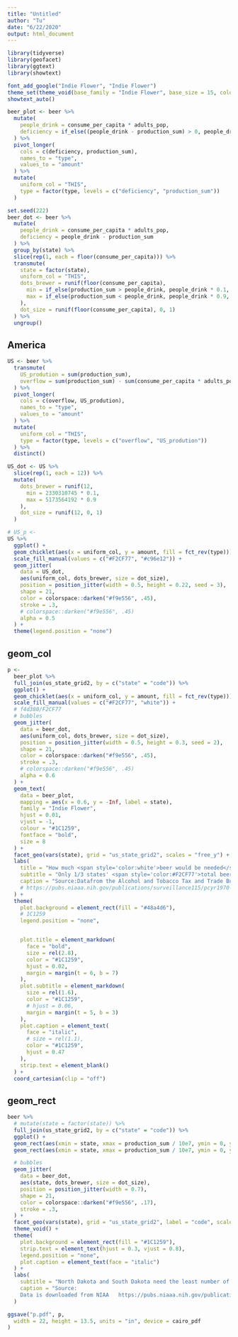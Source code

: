 ```yaml
---
title: "Untitled"
author: "Tu"
date: "6/22/2020"
output: html_document
---
```


```r
library(tidyverse)
library(geofacet)
library(ggtext)
library(showtext)

font_add_google("Indie Flower", "Indie Flower")
theme_set(theme_void(base_family = "Indie Flower", base_size = 15, colour = "#7A3803"))
showtext_auto()
```
```r
beer_plot <- beer %>%
  mutate(
    people_drink = consume_per_capita * adults_pop,
    deficiency = if_else((people_drink - production_sum) > 0, people_drink - production_sum, 0)
  ) %>%
  pivot_longer(
    cols = c(deficiency, production_sum),
    names_to = "type",
    values_to = "amount"
  ) %>%
  mutate(
    uniform_col = "THIS",
    type = factor(type, levels = c("deficiency", "production_sum"))
  )
```

```r
set.seed(222)
beer_dot <- beer %>%
  mutate(
    people_drink = consume_per_capita * adults_pop,
    deficiency = people_drink - production_sum
  ) %>%
  group_by(state) %>%
  slice(rep(1, each = floor(consume_per_capita))) %>%
  transmute(
    state = factor(state),
    uniform_col = "THIS",
    dots_brewer = runif(floor(consume_per_capita),
      min = if_else(production_sum > people_drink, people_drink * 0.1, production_sum * 0.1),
      max = if_else(production_sum < people_drink, people_drink * 0.9, production_sum * 0.9)
    ),
    dot_size = runif(floor(consume_per_capita), 0, 1)
  ) %>%
  ungroup()
```

## America
```r
US <- beer %>%
  transmute(
    US_prodution = sum(production_sum),
    overflow = sum(production_sum) - sum(consume_per_capita * adults_pop)
  ) %>%
  pivot_longer(
    cols = c(overflow, US_prodution),
    names_to = "type",
    values_to = "amount"
  ) %>%
  mutate(
    uniform_col = "THIS",
    type = factor(type, levels = c("overflow", "US_prodution"))
  ) %>%
  distinct()

US_dot <- US %>%
  slice(rep(1, each = 12)) %>%
  mutate(
    dots_brewer = runif(12,
      min = 2330310745 * 0.1,
      max = 5173564192 * 0.9
    ),
    dot_size = runif(12, 0, 1)
  )
```

```r
# US_p <-
US %>%
  ggplot() +
  geom_chicklet(aes(x = uniform_col, y = amount, fill = fct_rev(type))) +
  scale_fill_manual(values = c("#F2CF77", "#c96e12")) +
  geom_jitter(
    data = US_dot,
    aes(uniform_col, dots_brewer, size = dot_size),
    position = position_jitter(width = 0.5, height = 0.22, seed = 3),
    shape = 21,
    color = colorspace::darken("#f9e556", .45),
    stroke = .3,
    # colorspace::darken("#f9e556", .45)
    alpha = 0.5
  ) +
  theme(legend.position = "none")
```



## geom_col
```r
p <-
  beer_plot %>%
  full_join(us_state_grid2, by = c("state" = "code")) %>%
  ggplot() +
  geom_chicklet(aes(x = uniform_col, y = amount, fill = fct_rev(type))) +
  scale_fill_manual(values = c("#F2CF77", "white")) +
  # f4d380/F2CF77
  # bubbles
  geom_jitter(
    data = beer_dot,
    aes(uniform_col, dots_brewer, size = dot_size),
    position = position_jitter(width = 0.5, height = 0.3, seed = 2),
    shape = 21,
    color = colorspace::darken("#f9e556", .45),
    stroke = .3,
    # colorspace::darken("#f9e556", .45)
    alpha = 0.6
  ) +
  geom_text(
    data = beer_plot,
    mapping = aes(x = 0.6, y = -Inf, label = state),
    family = "Indie Flower",
    hjust = 0.01,
    vjust = -1,
    colour = "#1C1259",
    fontface = "bold",
    size = 8
  ) +
  facet_geo(vars(state), grid = "us_state_grid2", scales = "free_y") +
  labs(
    title = "How much <span style='color:white'>beer would be needed</span> if legal drinkers in each state <br>were only allowed to drink <span style='color:#F2CF77'>local beer</span> in 2018?",
    subtitle = "Only 1/3 states' <span style='color:#F2CF77'>total beer production</span> in 2018 can fulfill the local beer crave, but US in total produces more than 30% more <br> beer than US adult citizens drink in 2018.<br><span font-size:15em> Yellow bar is the <span style='color:#F2CF77'>total beer production</span>in that state, and the white bar is the <span style='color:white'>beer in demand</span>.<br>Number of bubbles represents the number of gallons consumed per person in each states. </span>",
    caption = "Source:Datafrom the Alcohol and Tobacco Tax and Trade Bureau (TTB) and National Institute on Alcohol Abuse and Alcoholism (NIAA)"
    # https://pubs.niaaa.nih.gov/publications/surveillance115/pcyr1970-2018.txt"
  ) +
  theme(
    plot.background = element_rect(fill = "#48a4d6"),
    # 1C1259
    legend.position = "none",


    plot.title = element_markdown(
      face = "bold",
      size = rel(2.8),
      color = "#1C1259",
      hjust = 0.02,
      margin = margin(t = 6, b = 7)
    ),
    plot.subtitle = element_markdown(
      size = rel(1.6),
      color = "#1C1259",
      # hjust = 0.06,
      margin = margin(t = 5, b = 3)
    ),
    plot.caption = element_text(
      face = "italic",
      # size = rel(1.1),
      color = "#1C1259",
      hjust = 0.47
    ),
    strip.text = element_blank()
  ) +
  coord_cartesian(clip = "off")
```
## geom_rect
```r
beer %>%
  # mutate(state = factor(state)) %>%
  full_join(us_state_grid2, by = c("state" = "code")) %>%
  ggplot() +
  geom_rect(aes(xmin = state, xmax = production_sum / 10e7, ymin = 0, ymax = people_drink), fill = "#EBE1CE") +
  geom_rect(aes(xmin = state, xmax = production_sum / 10e7, ymin = 0, ymax = production_sum), fill = "#f9e556") +

  # bubbles
  geom_jitter(
    data = beer_dot,
    aes(state, dots_brewer, size = dot_size),
    position = position_jitter(width = 0.7),
    shape = 21,
    color = colorspace::darken("#f9e556", .17),
    stroke = .3,
  ) +
  facet_geo(vars(state), grid = "us_state_grid2", label = "code", scales = "free_y") +
  theme_void() +
  theme(
    plot.background = element_rect(fill = "#1C1259"),
    strip.text = element_text(hjust = 0.3, vjust = 0.8),
    legend.position = "none",
    plot.caption = element_text(face = "italic")
  ) +
  labs(
    subtitle = "North Dakota and South Dakota need the least number of people to consume their local beer.",
    caption = "Source: 
    Data is downloaded from NIAA   https://pubs.niaaa.nih.gov/publications/surveillance115/pcyr1970-2018.txt"
  )
```


```r
ggsave("p.pdf", p,
  width = 22, height = 13.5, units = "in", device = cairo_pdf
)
```
